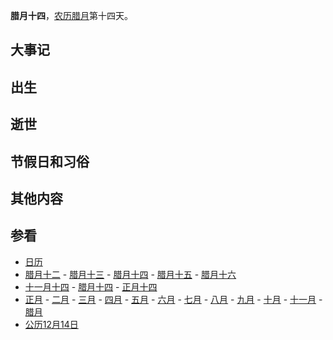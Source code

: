 {{Lunar12Calendar}}
'''腊月十四'''，[[农历|农历]][[腊月|腊月]]第十四天。

==大事记==

==出生==

==逝世==

==节假日和习俗==

==其他内容==

==参看==
*[[历史上的今天|日历]]
*[[腊月十二|腊月十二]] - [[腊月十三|腊月十三]] - [[腊月十四|腊月十四]] - [[腊月十五|腊月十五]] - [[腊月十六|腊月十六]]
*[[十一月十四|十一月十四]] - [[腊月十四|腊月十四]] - [[正月十四|正月十四]]
*[[正月|正月]] - [[二月_(农历)|二月]] - [[三月_(农历)|三月]] - [[四月_(农历)|四月]] - [[五月_(农历)|五月]] - [[六月_(农历)|六月]] - [[七月_(农历)|七月]] - [[八月_(农历)|八月]] - [[九月_(农历)|九月]] - [[十月_(农历)|十月]] - [[十一月_(农历)|十一月]] - [[腊月|腊月]]
*[[公历|公历]][[12月14日|12月14日]]